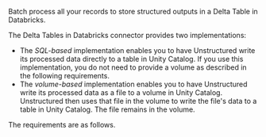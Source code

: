 Batch process all your records to store structured outputs in a Delta Table in Databricks.

The Delta Tables in Databricks connector provides two implementations:

- The _SQL-based_ implementation enables you to have Unstructured write its processed data directly to a table in Unity Catalog. 
  If you use this implementation, you do not need to provide a volume as described in the following requirements.
- The _volume-based_ implementation enables you to have Unstructured write its processed data as a file to a volume in Unity Catalog. Unstructured then 
  uses that file in the volume to write the file's data to a table in Unity Catalog. The file remains in the volume.

The requirements are as follows.


<SharedDatabricksDeltaTable />
<SharedDatabricksDeltaTableCLIAPI />